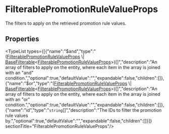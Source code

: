 
# FilterablePromotionRuleValueProps

The filters to apply on the retrieved promotion rule values.

## Properties

<TypeList types={[{"name":"$and","type":"([FilterablePromotionRuleValueProps](types.PromotionTypes.FilterablePromotionRuleValueProps.mdx) \\| [BaseFilterable](../../DAL/interfaces/types.DAL.BaseFilterable.mdx)&#60;[FilterablePromotionRuleValueProps](types.PromotionTypes.FilterablePromotionRuleValueProps.mdx)&#62;)[]","description":"An array of filters to apply on the entity, where each item in the array is joined with an \"and\" condition.","optional":true,"defaultValue":"","expandable":false,"children":[]},{"name":"$or","type":"([FilterablePromotionRuleValueProps](types.PromotionTypes.FilterablePromotionRuleValueProps.mdx) \\| [BaseFilterable](../../DAL/interfaces/types.DAL.BaseFilterable.mdx)&#60;[FilterablePromotionRuleValueProps](types.PromotionTypes.FilterablePromotionRuleValueProps.mdx)&#62;)[]","description":"An array of filters to apply on the entity, where each item in the array is joined with an \"or\" condition.","optional":true,"defaultValue":"","expandable":false,"children":[]},{"name":"id","type":"`string`[]","description":"The IDs to filter the promotion rule values by.","optional":true,"defaultValue":"","expandable":false,"children":[]}]}  sectionTitle="FilterablePromotionRuleValueProps"/>
